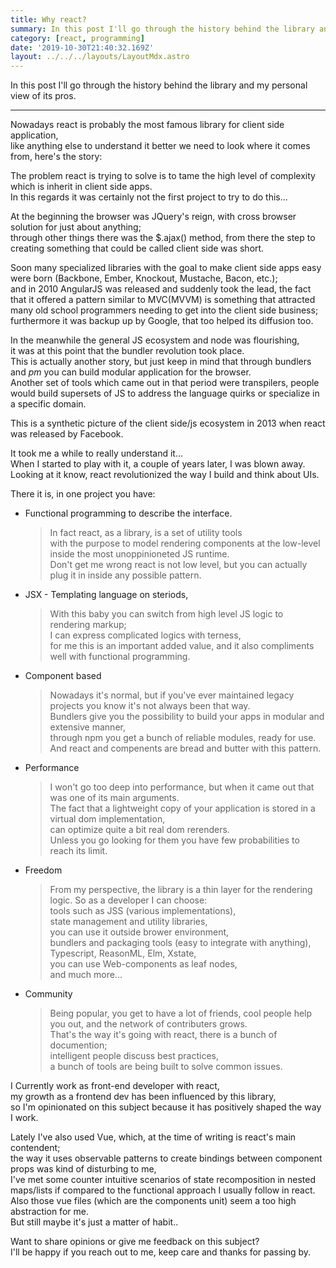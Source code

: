 ```yaml
---
title: Why react?
summary: In this post I'll go through the history behind the library and my personal view of its pros.
category: [react, programming]
date: '2019-10-30T21:40:32.169Z'
layout: ../../../layouts/LayoutMdx.astro
---
```



In this post I'll go through the history behind the library and my personal view of its pros.

---

Nowadays react is probably the most famous library for client side application,  
like anything else to understand it better we need to look where it comes from,
here's the story:

The problem react is trying to solve is to tame the high level of complexity which is inherit in client side apps.  
In this regards it was certainly not the first project to try to do this...

At the beginning the browser was JQuery's reign, with cross browser solution for just about anything;  
through other things there was the $.ajax() method, from there the step to creating something that could be called client side was short.  

Soon many specialized libraries with the goal to make client side apps easy were born (Backbone, Ember, Knockout, Mustache, Bacon, etc.);  
and in 2010 AngularJS was released and suddenly took the lead, the fact that it offered a pattern similar to MVC(MVVM) is something that attracted many old school programmers needing to get into the client side business; furthermore it was backup up by Google, that too helped its diffusion too.

In the meanwhile the general JS ecosystem and node was flourishing,  
it was at this point that the bundler revolution took place.  
This is actually another story, but just keep in mind that through bundlers and _pm_ you can build modular application for the browser.    
Another set of tools which came out in that period were transpilers, people would build supersets of JS to address the language quirks or specialize in a specific domain.


This is a synthetic picture of the client side/js ecosystem in 2013 when react was released by Facebook.

It took me a while to really understand it...    
When I started to play with it, a couple of years later, I was blown away.  
Looking at it know, react revolutionized the way I build and think about UIs.

There it is, in one project you have:
  - Functional programming to describe the interface.
    > In fact react, as a library, is a set of utility tools  
    > with the purpose to model rendering components at the low-level inside the most unoppinioneted JS runtime.  
    > Don't get me wrong react is not low level, but you can actually plug it in inside any possible pattern.
  - JSX - Templating language on steriods,
    > With this baby you can switch from high level JS logic to rendering markup;  
    > I can express complicated logics with terness,  
    > for me this is an important added value, and it also compliments well with functional programming.  
  - Component based 
    > Nowadays it's normal, but if you've ever maintained legacy projects you know it's not always been that way.  
    > Bundlers give you the possibility to build your apps in modular and extensive manner,  
    > through npm you get a bunch of reliable modules, ready for use.  
    > And react and compenents are bread and butter with this pattern.  
  - Performance
    > I won't go too deep into performance, but when it came out that was one of its main arguments.  
    > The fact that a lightweight copy of your application is stored in a virtual dom implementation,  
    > can optimize quite a bit real dom rerenders.  
    > Unless you go looking for them you have few probabilities to reach its limit.  
  - Freedom
    > From my perspective, the library is a thin layer for the rendering logic. So as a developer I can choose:  
    > tools such as JSS (various implementations),  
    > state management and utility libraries,  
    > you can use it outside brower environment,  
    > bundlers and packaging tools (easy to integrate with anything),  
    > Typescript, ReasonML, Elm, Xstate,  
    > you can use Web-components as leaf nodes,  
    > and much more...  
  - Community
    > Being popular, you get to have a lot of friends, cool people help you out, and the network of contributers grows.  
    > That's the way it's going with react, there is a bunch of documention;  
    > intelligent people discuss best practices,  
    > a bunch of tools are being built to solve common issues.  

I Currently work as front-end developer with react,  
my growth as a frontend dev has been influenced by this library,  
so I'm opinionated on this subject because it has positively shaped the way I work.

Lately I've also used Vue, which, at the time of writing is react's main contendent;  
the way it uses observable patterns to create bindings between component props was kind of disturbing to me,  
I've met some counter intuitive scenarios of state recomposition in nested maps/lists if compared to the functional approach I usually follow in react.  
Also those vue files (which are the components unit) seem a too high abstraction for me.  
But still maybe it's just a matter of habit..

Want to share opinions or give me feedback on this subject?  
I'll be happy if you reach out to me, keep care and thanks for passing by.
